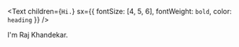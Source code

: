 <Text
  children={`Hi.`}
  sx={{ fontSize: [4, 5, 6], fontWeight: `bold`, color: `heading` }}
/>

I'm Raj Khandekar.